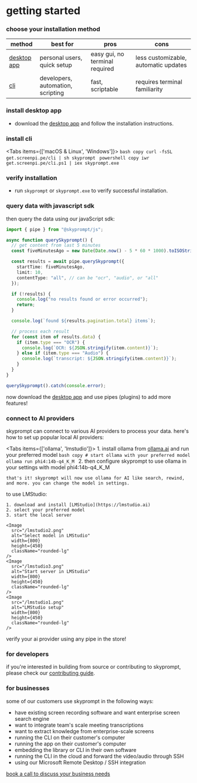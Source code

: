 

# getting started

### choose your installation method

| method | best for | pros | cons |
|--------|----------|------|------|
| [desktop app](https://screenpi.pe) | personal users, quick setup | easy gui, no terminal required | less customizable, automatic updates |
| [cli](https://screenpi.pe) | developers, automation, scripting | fast, scriptable | requires terminal familiarity |

### install desktop app
- download the [desktop app](https://screenpi.pe) and follow the installation instructions.

### install cli
<Tabs items={['macOS & Linux', 'Windows']}>
  <Tab>
    ```bash copy
    curl -fsSL get.screenpi.pe/cli | sh
    skyprompt
    ```
  </Tab>
  <Tab>
    ```powershell copy
    iwr get.screenpi.pe/cli.ps1 | iex
    skyprompt.exe
    ```
  </Tab>
</Tabs>

### verify installation
- run `skyprompt` or `skyprompt.exe` to verify successful installation.

### query data with javascript sdk
then query the data using our javaScript sdk:

```typescript copy
import { pipe } from "@skyprompt/js";

async function querySkyprompt() {
  // get content from last 5 minutes
  const fiveMinutesAgo = new Date(Date.now() - 5 * 60 * 1000).toISOString();

  const results = await pipe.querySkyprompt({
    startTime: fiveMinutesAgo,
    limit: 10,
    contentType: "all", // can be "ocr", "audio", or "all"
  });

  if (!results) {
    console.log("no results found or error occurred");
    return;
  }

  console.log(`found ${results.pagination.total} items`);

  // process each result
  for (const item of results.data) {
    if (item.type === "OCR") {
      console.log(`OCR: ${JSON.stringify(item.content)}`);
    } else if (item.type === "Audio") {
      console.log(`transcript: ${JSON.stringify(item.content)}`);
    } 
  }
}

querySkyprompt().catch(console.error);
```

now download the [desktop app](https://screenpi.pe) and use pipes (plugins) to add more features!

### connect to AI providers

skyprompt can connect to various AI providers to process your data. here's how to set up popular local AI providers:

<Tabs items={['ollama', 'lmstudio']}>
  <Tab>
    1. install ollama from [ollama.ai](https://ollama.ai) and run your preferred model
    ```bash copy
    # start ollama with your preferred model
    ollama run phi4:14b-q4_K_M
    ```
    2. then configure skyprompt to use ollama in your settings with model phi4:14b-q4_K_M
    
    that's it! skyprompt will now use ollama for AI like search, rewind, and more. you can change the model in settings.
  </Tab>
  <Tab>
    to use LMStudio:

    1. download and install [LMStudio](https://lmstudio.ai)
    2. select your preferred model
    3. start the local server
    
    <Image 
      src="/lmstudio2.png" 
      alt="Select model in LMStudio" 
      width={800} 
      height={450}
      className="rounded-lg"
    />
    <Image 
      src="/lmstudio3.png" 
      alt="Start server in LMStudio" 
      width={800} 
      height={450}
      className="rounded-lg"
    />
    <Image 
      src="/lmstudio1.png" 
      alt="LMStudio setup" 
      width={800} 
      height={450}
      className="rounded-lg"
    />
  </Tab>
</Tabs>

verify your ai provider using any pipe in the store!

### for developers

if you're interested in building from source or contributing to skyprompt, please check our [contributing guide](https://github.com/mediar-ai/skyprompt/blob/main/CONTRIBUTING.md).

### for businesses

some of our customers use skyprompt in the following ways:

- have existing screen recording software and want enterprise screen search engine 
- want to integrate team's scale meeting transcriptions
- want to extract knowledge from enterprise-scale screens
- running the CLI on their customer's computer
- running the app on their customer's computer
- embedding the library or CLI in their own software
- running the CLI in the cloud and forward the video/audio through SSH
- using our Microsoft Remote Desktop / SSH integration

[book a call to discuss your business needs](https://cal.com/louis030195/skyprompt-for-businesses)
